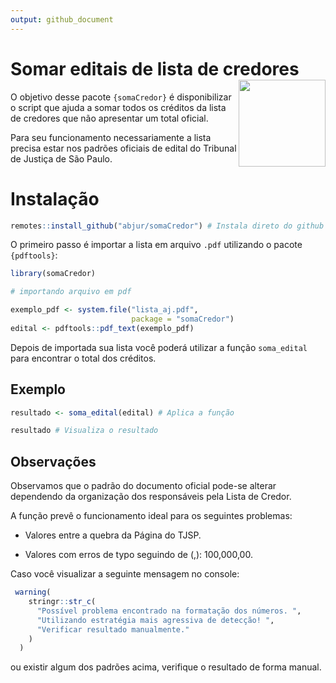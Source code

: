 ```yaml
---
output: github_document
---
```


# Somar editais de lista de credores    <a href='https://abjur.github.io/somaCredor'><img src='man/figures/hex.png' align="right" height="139" /></a>

O objetivo desse pacote `{somaCredor}` é disponibilizar o script que ajuda a somar todos os créditos
da lista de credores que não apresentar um total oficial. 

Para seu funcionamento necessariamente a lista precisa estar nos padrões oficiais de edital do Tribunal de Justiça de São Paulo. 

# Instalação

```r
remotes::install_github("abjur/somaCredor") # Instala direto do github
```

O primeiro passo é importar a lista em arquivo `.pdf` utilizando o pacote `{pdftools}`:
 
``` r

library(somaCredor)

# importando arquivo em pdf

exemplo_pdf <- system.file("lista_aj.pdf",
                           package = "somaCredor")
edital <- pdftools::pdf_text(exemplo_pdf)

```

Depois de importada sua lista você poderá utilizar a função `soma_edital` para encontrar o total dos créditos.

## Exemplo

```r
resultado <- soma_edital(edital) # Aplica a função

resultado # Visualiza o resultado
``` 

## Observações 
Observamos que o padrão do documento oficial pode-se alterar dependendo da organização 
dos responsáveis pela Lista de Credor.

A função prevê o funcionamento ideal para os seguintes problemas:

* Valores entre a quebra da Página do TJSP.

* Valores com erros de typo seguindo de (,): 100,000,00.


Caso você visualizar a seguinte mensagem no console:
```r
 warning(
    stringr::str_c(
      "Possível problema encontrado na formatação dos números. ",
      "Utilizando estratégia mais agressiva de detecção! ",
      "Verificar resultado manualmente."
    )
  )
```

ou existir algum dos padrões acima, verifique  o resultado de forma manual. 


